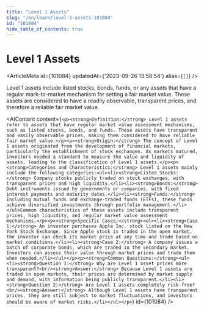 ```yaml
---
title: "Level 1 Assets"
slug: "/en/learn/level-1-assets-101084"
id: "101084"
hide_table_of_contents: true
---
```



# Level 1 Assets

<ArticleMeta id={101084} updatedAt={'2023-09-26 13:58:54'} alias={`[]`} />
<div className='border-solid border-b border-t-0 my-4 border-[var(--ifm-color-gray-300)]' />

Level 1 assets include listed stocks, bonds, funds, or any assets that have a regular mark-to-market mechanism for setting a fair market value. These assets are considered to have a readily observable, transparent prices, and therefore a reliable fair market value.

<AIContent content={`<p><strong>Definition:</strong> Level 1 assets refer to assets that have regular market value assessment mechanisms, such as listed stocks, bonds, and funds. These assets have transparent and easily observable prices, making them considered to have reliable fair market value.</p><p><strong>Origin:</strong> The concept of Level 1 assets originated from the development of financial markets, particularly the establishment of stock exchanges. As markets matured, investors needed a standard to measure the value and liquidity of assets, leading to the classification of Level 1 assets.</p><p><strong>Categories and Characteristics:</strong> Level 1 assets mainly include the following categories:<ul><li><strong>Listed Stocks:</strong> Company stocks publicly traded on stock exchanges, with transparent prices and high liquidity.</li><li><strong>Bonds:</strong> Debt instruments issued by governments or companies, with fixed interest payments and maturity dates.</li><li><strong>Funds:</strong> Including mutual funds and exchange-traded funds (ETFs), these funds achieve diversified investments through portfolio management.</li></ul>Common characteristics of these assets include transparent prices, high liquidity, and regular market value assessment mechanisms.</p><p><strong>Specific Cases:</strong><ul><li><strong>Case 1:</strong> An investor purchases Apple Inc. stock listed on the New York Stock Exchange. Since Apple stock is traded in the open market, the investor can check its market price at any time and trade based on market conditions.</li><li><strong>Case 2:</strong> A company issues a batch of corporate bonds, which are traded in the secondary market. Investors can assess their value through market prices and trade them when needed.</li></ul></p><p><strong>Common Questions:</strong><ul><li><strong>Question 1:</strong> Why are Level 1 asset prices more transparent?<br/><strong>Answer:</strong> Because Level 1 assets are traded in open markets, their prices are determined by market supply and demand, with information being publicly transparent.</li><li><strong>Question 2:</strong> Are Level 1 assets completely risk-free?<br/><strong>Answer:</strong> Although Level 1 assets have transparent prices, they are still subject to market fluctuations, and investors should be aware of market risks.</li></ul></p>`} id={101084} />
